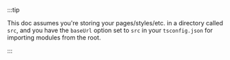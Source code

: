 :::tip

This doc assumes you're storing your pages/styles/etc. in a directory called `src`, and you have the `baseUrl` option set to `src` in your `tsconfig.json` for importing modules from the root.

:::
